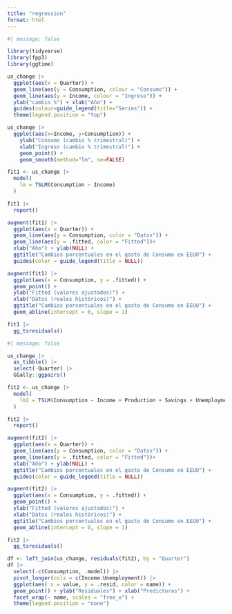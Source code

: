 ```yaml
---
title: "regression"
format: html
---
```


```r
#| message: false

library(tidyverse)
library(fpp3)
library(ggtime)
```

```r
us_change |> 
  ggplot(aes(x = Quarter)) +
  geom_line(aes(y = Consumption, colour = "Consumo")) +
  geom_line(aes(y = Income, colour = "Ingreso")) +
  ylab("cambio %") + xlab("Año") +
  guides(colour=guide_legend(title="Series")) + 
  theme(legend.position = "top")
```

```r
us_change |> 
  ggplot(aes(x=Income, y=Consumption)) +
    ylab("Consumo (cambio % trimestral)") +
    xlab("Ingreso (cambio % trimestral)") +
    geom_point() +
    geom_smooth(method="lm", se=FALSE)
```

```r
fit1 <- us_change |> 
  model(
    lm = TSLM(Consumption ~ Income)
  ) 

fit1 |> 
  report()
```
```r
augment(fit1) |>  
  ggplot(aes(x = Quarter)) +
  geom_line(aes(y = Consumption, color = "Datos")) +
  geom_line(aes(y = .fitted, color = "Fitted"))+
  xlab("Año") + ylab(NULL) +
  ggtitle("Cambios porcentuales en el gasto de Consumo en EEUU") +
  guides(color = guide_legend(title = NULL))
```


```r
augment(fit1) |>  
  ggplot(aes(x = Consumption, y = .fitted)) +
  geom_point() +
  ylab("Fitted (valores ajustados)") +
  xlab("Datos (reales históricos)") +
  ggtitle("Cambios porcentuales en el gasto de Consumo en EEUU") +
  geom_abline(intercept = 0, slope = 1)
```

```r
fit1 |> 
  gg_tsresiduals()
```

```r
#| message: false

us_change |>  
  as_tibble() |> 
  select(-Quarter) |>  
  GGally::ggpairs()
```

```r
fit2 <- us_change |> 
  model(
    lm2 = TSLM(Consumption ~ Income + Production + Savings + Unemployment)
  ) 

fit2 |> 
  report()
```
```r
augment(fit2) |>  
  ggplot(aes(x = Quarter)) +
  geom_line(aes(y = Consumption, color = "Datos")) +
  geom_line(aes(y = .fitted, color = "Fitted"))+
  xlab("Año") + ylab(NULL) +
  ggtitle("Cambios porcentuales en el gasto de Consumo en EEUU") +
  guides(color = guide_legend(title = NULL))
```

```r
augment(fit2) |>  
  ggplot(aes(x = Consumption, y = .fitted)) +
  geom_point() +
  ylab("Fitted (valores ajustados)") +
  xlab("Datos (reales históricos)") +
  ggtitle("Cambios porcentuales en el gasto de Consumo en EEUU") +
  geom_abline(intercept = 0, slope = 1)
```

```r
fit2 |> 
  gg_tsresiduals()
```

```r
df <- left_join(us_change, residuals(fit2), by = "Quarter")
df |> 
  select(-c(Consumption, .model)) |>  
  pivot_longer(cols = c(Income:Unemployment)) |>  
  ggplot(aes( x = value, y = .resid, color = name)) + 
  geom_point() + ylab("Residuales") + xlab("Predictoras") +
  facet_wrap(~ name, scales = "free_x") +
  theme(legend.position = "none")
```

